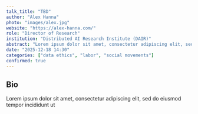 ```yaml
---
talk_title: "TBD"
author: "Alex Hanna"
photo: "images/alex.jpg"
website: "https://alex-hanna.com/"
role: "Director of Research"
institution: "Distributed AI Research Institute (DAIR)"
abstract: "Lorem ipsum dolor sit amet, consectetur adipiscing elit, sed do eiusmod tempor incididunt ut"
date: "2025-12-18 14:30"
categories: ["data ethics", "labor", "social movements"]
confirmed: true
---
```


## Bio
Lorem ipsum dolor sit amet, consectetur adipiscing elit, sed do eiusmod tempor incididunt ut